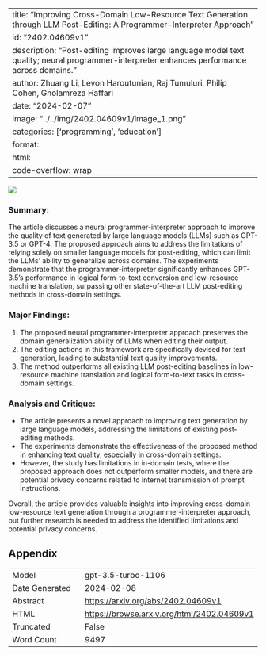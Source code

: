 
---
title: "Improving Cross-Domain Low-Resource Text Generation through LLM Post-Editing: A Programmer-Interpreter Approach"
id: "2402.04609v1"
description: "Post-editing improves large language model text quality; neural programmer-interpreter enhances performance across domains."
author: Zhuang Li, Levon Haroutunian, Raj Tumuluri, Philip Cohen, Gholamreza Haffari
date: "2024-02-07"
image: "../../img/2402.04609v1/image_1.png"
categories: ['programming', 'education']
format:
  html:
    code-overflow: wrap
---

![](../../img/2402.04609v1/image_1.png)

### Summary:
The article discusses a neural programmer-interpreter approach to improve the quality of text generated by large language models (LLMs) such as GPT-3.5 or GPT-4. The proposed approach aims to address the limitations of relying solely on smaller language models for post-editing, which can limit the LLMs' ability to generalize across domains. The experiments demonstrate that the programmer-interpreter significantly enhances GPT-3.5’s performance in logical form-to-text conversion and low-resource machine translation, surpassing other state-of-the-art LLM post-editing methods in cross-domain settings.

### Major Findings:
1. The proposed neural programmer-interpreter approach preserves the domain generalization ability of LLMs when editing their output.
2. The editing actions in this framework are specifically devised for text generation, leading to substantial text quality improvements.
3. The method outperforms all existing LLM post-editing baselines in low-resource machine translation and logical form-to-text tasks in cross-domain settings.

### Analysis and Critique:
- The article presents a novel approach to improving text generation by large language models, addressing the limitations of existing post-editing methods.
- The experiments demonstrate the effectiveness of the proposed method in enhancing text quality, especially in cross-domain settings.
- However, the study has limitations in in-domain tests, where the proposed approach does not outperform smaller models, and there are potential privacy concerns related to internet transmission of prompt instructions.

Overall, the article provides valuable insights into improving cross-domain low-resource text generation through a programmer-interpreter approach, but further research is needed to address the identified limitations and potential privacy concerns.

## Appendix

|          |          |
|----------|----------|
| Model     | gpt-3.5-turbo-1106       |
| Date Generated     | 2024-02-08       |
| Abstract | [https://arxiv.org/abs/2402.04609v1](https://arxiv.org/abs/2402.04609v1)        |
| HTML     | [https://browse.arxiv.org/html/2402.04609v1](https://browse.arxiv.org/html/2402.04609v1)       |
| Truncated       | False       |
| Word Count       | 9497       |